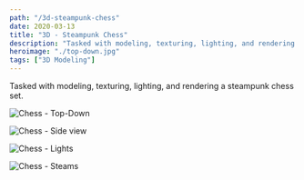 ```yaml
---
path: "/3d-steampunk-chess"
date: 2020-03-13
title: "3D - Steampunk Chess"
description: "Tasked with modeling, texturing, lighting, and rendering a steampunk chess set"
heroimage: "./top-down.jpg"
tags: ["3D Modeling"]
---
```


Tasked with modeling, texturing, lighting, and rendering a steampunk chess set.

![Chess - Top-Down](./top-down.jpg)

![Chess - Side view](./side.jpg)

![Chess - Lights](./lights.jpg)

![Chess - Steams](./steams.jpg)
